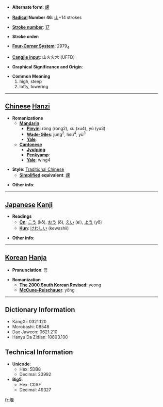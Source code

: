 * '''Alternate form''': [[嵘]]

* '''[[Wiktionary:Chinese radical index| Radical]] Number 46''': [[Wiktionary:Chinese radical index 山|山]]+14 strokes

* '''[[Wiktionary:Chinese total strokes index|Stroke number]]''': [[Wiktionary:Chinese total strokes index 17|17]]

* '''Stroke order''': 

* '''[[Wiktionary:Chinese four corner index|Four-Corner System]]''': 2979<sub>4</sub>

* '''[[Wiktionary:Chinese Cangjie index|Cangjie input]]''': 山火火木 (UFFD)

* '''Graphical Significance and Origin''': 

* '''Common Meaning'''
*#high, steep
*# lofty, towering


----

== [[Chinese]] [[Hanzi]] ==

* '''Romanizations'''
** '''[[Mandarin]]'''
*** '''[[Pinyin]]''': róng (rong2), xù (xu4), yǔ (yu3)
*** '''[[Wade-Giles]]''': jung<sup>2</sup>, hsü<sup>4</sup>, yü<sup>3</sup>
*** '''[[Yale]]''': 
** '''[[Cantonese]]'''
*** '''[[Jyutping]]''':
*** '''[[Penkyamp]]''': 
*** '''[[Yale]]''': wing4

* '''Style''': [[Traditional Chinese]] 
** '''[[Simplified Chinese|Simplified]] equivalent''': [[嵘]]

* '''Other info''': 

----

== [[Japanese]] [[Kanji]] ==

* '''Readings'''
** '''[[On]]''': [[こう]] (kō), [[おう]] (ō), [[えい]] (ei), [[よう]] (yō)
** '''[[Kun]]''': [[けわしい]] (kewashii)

* '''Other info''':  

----

== [[Korean]] [[Hanja]] ==

* '''Pronunciation''': 영

* '''Romanization'''
** '''[[The 2000 South Korean Revised Romanization|The 2000 South Korean Revised]]''': yeong
** '''[[McCune-Reischauer]]''': yŏng

----

== Dictionary Information ==

* KangXi: 0321.120
* Morobashi: 08548
* Dae Jaweon: 0621.210
* Hanyu Da Zidian: 10803.100

== Technical Information ==

* '''Unicode''':
** Hex: 5DB8
** Decimal: 23992
* '''Big5''':
** Hex: C0AF
** Decimal: 49327

[[fr:嶸]]